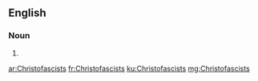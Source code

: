 ==English==

===Noun===
{{head|en|plural}}

# {{plural of|Christofascist|lang=en}}

[[ar:Christofascists]]
[[fr:Christofascists]]
[[ku:Christofascists]]
[[mg:Christofascists]]